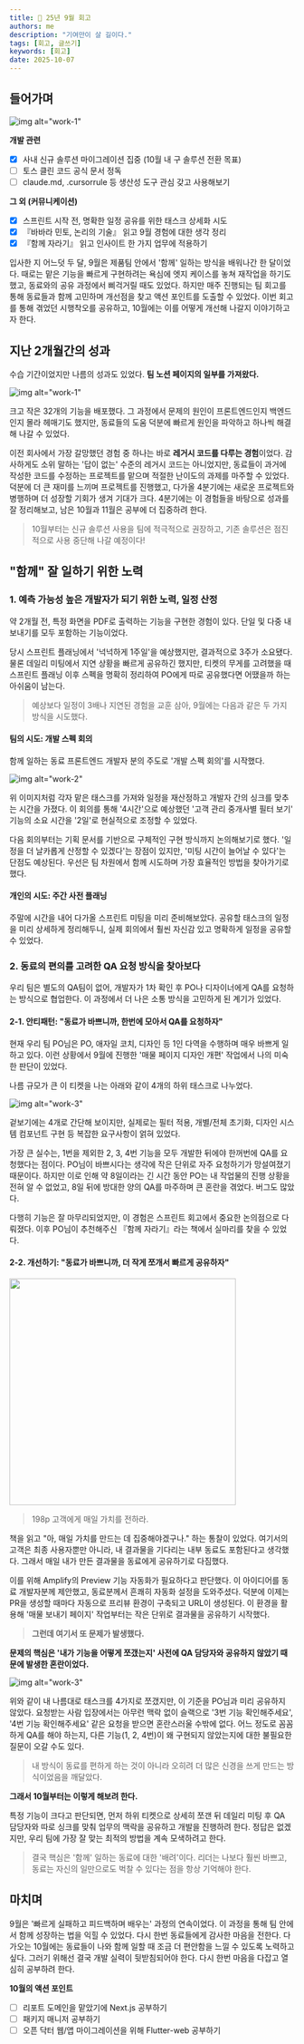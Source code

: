 ```yaml
---
title: 🐤 25년 9월 회고
authors: me
description: "기여만이 살 길이다."
tags: [회고, 글쓰기]
keywords: [회고]
date: 2025-10-07
---
```


## 들어가며

![img alt="work-1"](/img/study/retro-bg.png)

**개발 관련**

- [x] 사내 신규 솔루션 마이그레이션 집중 (10월 내 구 솔루션 전환 목표)
- [ ] 토스 클린 코드 공식 문서 정독
- [ ] claude.md, .cursorrule 등 생산성 도구 관심 갖고 사용해보기

**그 외 (커뮤니케이션)**

- [x] 스프린트 시작 전, 명확한 일정 공유를 위한 태스크 상세화 시도
- [x] 『바바라 민토, 논리의 기술』 읽고 9월 경험에 대한 생각 정리
- [x] 『함께 자라기』 읽고 인사이트 한 가지 업무에 적용하기

입사한 지 어느덧 두 달, 9월은 제품팀 안에서 '함께' 일하는 방식을 배워나간 한 달이었다.
때로는 맡은 기능을 빠르게 구현하려는 욕심에 엣지 케이스를 놓쳐 재작업을 하기도 했고, 동료와의 공유 과정에서 삐걱거릴 때도 있었다.
하지만 매주 진행되는 팀 회고를 통해 동료들과 함께 고민하며 개선점을 찾고 액션 포인트를 도출할 수 있었다. 이번 회고를 통해 겪었던 시행착오를 공유하고, 10월에는 이를 어떻게 개선해 나갈지 이야기하고자 한다.

## 지난 2개월간의 성과

수습 기간이었지만 나름의 성과도 있었다. **팀 노션 페이지의 일부를 가져왔다.**

![img alt="work-1"](/img/study/opn-work-1.png)

크고 작은 32개의 기능을 배포했다. 그 과정에서 문제의 원인이 프론트엔드인지 백엔드인지 몰라 헤매기도 했지만, 동료들의 도움 덕분에 빠르게 원인을 파악하고 하나씩 해결해 나갈 수 있었다.

이전 회사에서 가장 갈망했던 경험 중 하나는 바로 **레거시 코드를 다루는 경험**이었다.
감사하게도 소위 말하는 '답이 없는' 수준의 레거시 코드는 아니었지만,
동료들이 과거에 작성한 코드를 수정하는 프로젝트를 맡으며 적절한 난이도의 과제를 마주할 수 있었다.
덕분에 더 큰 재미를 느끼며 프로젝트를 진행했고, 다가올 4분기에는 새로운 프로젝트와 병행하며 더 성장할 기회가 생겨 기대가 크다.
4분기에는 이 경험들을 바탕으로 성과를 잘 정리해보고, 남은 10월과 11월은 공부에 더 집중하려 한다.

> 10월부터는 신규 솔루션 사용을 팀에 적극적으로 권장하고, 기존 솔루션은 점진적으로 사용 중단해 나갈 예정이다!

## "함께" 잘 일하기 위한 노력

### 1. 예측 가능성 높은 개발자가 되기 위한 노력, 일정 산정

약 2개월 전, 특정 화면을 PDF로 출력하는 기능을 구현한 경험이 있다. 단일 및 다중 내보내기를 모두 포함하는 기능이었다.

당시 스프린트 플래닝에서 '넉넉하게 1주일'을 예상했지만, 결과적으로 3주가 소요됐다.
물론 데일리 미팅에서 지연 상황을 빠르게 공유하긴 했지만,
티켓의 무게를 고려했을 때 스프린트 플래닝 이후 스펙을 명확히 정리하여 PO에게 따로 공유했다면 어땠을까 하는 아쉬움이 남는다.

> 예상보다 일정이 3배나 지연된 경험을 교훈 삼아, 9월에는 다음과 같은 두 가지 방식을 시도했다.

#### 팀의 시도: 개발 스펙 회의

함께 일하는 동료 프론트엔드 개발자 분의 주도로 '개발 스펙 회의'를 시작했다.

![img alt="work-2"](/img/study/opn-work-2.png)

위 이미지처럼 각자 맡은 태스크를 가져와 일정을 재산정하고 개발자 간의 싱크를 맞추는 시간을 가졌다.
이 회의를 통해 '4시간'으로 예상했던 '고객 관리 중개사별 필터 보기' 기능의 소요 시간을 '2일'로 현실적으로 조정할 수 있었다.

다음 회의부터는 기획 문서를 기반으로 구체적인 구현 방식까지 논의해보기로 했다.
'일정을 더 날카롭게 산정할 수 있겠다'는 장점이 있지만,
'미팅 시간이 늘어날 수 있다'는 단점도 예상된다. 우선은 팀 차원에서 함께 시도하며 가장 효율적인 방법을 찾아가기로 했다.

#### 개인의 시도: 주간 사전 플래닝

주말에 시간을 내어 다가올 스프린트 미팅을 미리 준비해보았다.
공유할 태스크의 일정을 미리 상세하게 정리해두니,
실제 회의에서 훨씬 자신감 있고 명확하게 일정을 공유할 수 있었다.

### 2. 동료의 편의를 고려한 QA 요청 방식을 찾아보다

우리 팀은 별도의 QA팀이 없어, 개발자가 1차 확인 후 PO나 디자이너에게 QA를 요청하는 방식으로 협업한다.
이 과정에서 더 나은 소통 방식을 고민하게 된 계기가 있었다.

#### 2-1. 안티패턴: "동료가 바쁘니까, 한번에 모아서 QA를 요청하자"

현재 우리 팀 PO님은 PO, 애자일 코치, 디자인 등 1인 다역을 수행하며 매우 바쁘게 일하고 있다.
이런 상황에서 9월에 진행한 '매물 페이지 디자인 개편' 작업에서 나의 미숙한 판단이 있었다.

나름 규모가 큰 이 티켓을 나는 아래와 같이 4개의 하위 태스크로 나누었다.

![img alt="work-3"](/img/study/opn-work-3.png)

겉보기에는 4개로 간단해 보이지만, 실제로는 필터 적용, 개별/전체 초기화, 디자인 시스템 컴포넌트 구현 등 복잡한 요구사항이 얽혀 있었다.

가장 큰 실수는, 1번을 제외한 2, 3, 4번 기능을 모두 개발한 뒤에야 한꺼번에 QA를 요청했다는 점이다.
PO님이 바쁘시다는 생각에 작은 단위로 자주 요청하기가 망설여졌기 때문이다.
하지만 이로 인해 약 8일이라는 긴 시간 동안 PO는 내 작업물의 진행 상황을 전혀 알 수 없었고,
8일 뒤에 방대한 양의 QA를 마주하며 큰 혼란을 겪었다. 버그도 많았다.

다행히 기능은 잘 마무리되었지만,
이 경험은 스프린트 회고에서 중요한 논의점으로 다뤄졌다.
이후 PO님이 추천해주신 『함께 자라기』라는 책에서 실마리를 찾을 수 있었다.

#### 2-2. 개선하기: "동료가 바쁘니까, 더 작게 쪼개서 빠르게 공유하자"

<img src="/img/study/opn-work-4.png" width="400px" alt="" />

> 198p 고객에게 매일 가치를 전하라.

책을 읽고 "아, 매일 가치를 만드는 데 집중해야겠구나." 하는 통찰이 있었다.
여기서의 고객은 최종 사용자뿐만 아니라, 내 결과물을 기다리는 내부 동료도 포함된다고 생각했다.
그래서 매일 내가 만든 결과물을 동료에게 공유하기로 다짐했다.

이를 위해 Amplify의 Preview 기능 자동화가 필요하다고 판단했다.
이 아이디어를 동료 개발자분께 제안했고, 동료분께서 흔쾌히 자동화 설정을 도와주셨다.
덕분에 이제는 PR을 생성할 때마다 자동으로 프리뷰 환경이 구축되고 URL이 생성된다.
이 환경을 활용해 '매물 보내기 페이지' 작업부터는 작은 단위로 결과물을 공유하기 시작했다.

> **그런데 여기서 또 문제가 발생했다.**

**문제의 핵심은 '내가 기능을 어떻게 쪼갰는지' 사전에 QA 담당자와 공유하지 않았기 때문에 발생한 혼란이었다.**

![img alt="work-3"](/img/study/opn-work-3.png)

위와 같이 내 나름대로 태스크를 4가지로 쪼갰지만,
이 기준을 PO님과 미리 공유하지 않았다.
요청받는 사람 입장에서는 아무런 맥락 없이 슬랙으로 '3번 기능 확인해주세요', '4번 기능 확인해주세요' 같은 요청을 받으면 혼란스러울 수밖에 없다.
어느 정도로 꼼꼼하게 QA를 해야 하는지, 다른 기능(1, 2, 4번)이 왜 구현되지 않았는지에 대한 불필요한 질문이 오갈 수도 있다.

> 내 방식이 동료를 편하게 하는 것이 아니라 오히려 더 많은 신경을 쓰게 만드는 방식이었음을 깨달았다.

**그래서 10월부터는 이렇게 해보려 한다.**

특정 기능이 크다고 판단되면,
먼저 하위 티켓으로 상세히 쪼갠 뒤
데일리 미팅 후 QA 담당자와 따로 싱크를 맞춰 업무의 맥락을 공유하고 개발을 진행하려 한다.
정답은 없겠지만, 우리 팀에 가장 잘 맞는 최적의 방법을 계속 모색하려고 한다.

> 결국 핵심은 '함께' 일하는 동료에 대한 '배려'이다. 리더는 나보다 훨씬 바쁘고, 동료는 자신의 일만으로도 벅찰 수 있다는 점을 항상 기억해야 한다.

## 마치며

9월은 '빠르게 실패하고 피드백하며 배우는' 과정의 연속이었다.
이 과정을 통해 팀 안에서 함께 성장하는 법을 익힐 수 있었다. 다시 한번 동료들에게 감사한 마음을 전한다. 다가오는 10월에는 동료들이 나와 함께 일할 때 조금 더 편안함을 느낄 수 있도록 노력하고 싶다.
그러기 위해선 결국 개발 실력이 뒷받침되어야 한다. 다시 한번 마음을 다잡고 열심히 공부하려 한다.

**10월의 액션 포인트**

- [ ] 리포트 도메인을 맡았기에 Next.js 공부하기
- [ ] 패키지 매니저 공부하기
- [ ] 오픈 닥터 웹/앱 마이그레이션을 위해 Flutter-web 공부하기
